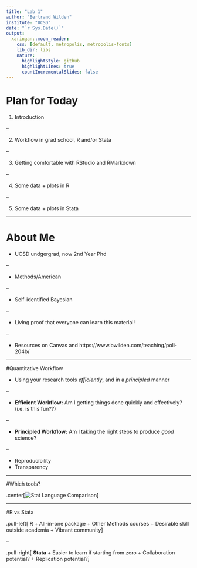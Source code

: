 ```yaml
---
title: "Lab 1"
author: "Bertrand Wilden"
institute: "UCSD"
date: "`r Sys.Date()`"
output:
  xaringan::moon_reader:
    css: [default, metropolis, metropolis-fonts]
    lib_dir: libs
    nature:
      highlightStyle: github
      highlightLines: true
      countIncrementalSlides: false
---
```



<style type="text/css">
.remark-slide-content {
    font-size: 32px;
    padding: 1em 4em 1em 2em;
}
</style>

# Plan for Today


1. Introduction

--

2. Workflow in grad school, R and/or Stata

--

3. Getting comfortable with RStudio and RMarkdown

--

4. Some data + plots in R

--

5. Some data + plots in Stata


---

# About Me


+ UCSD undgergrad, now 2nd Year Phd

--

+ Methods/American

--

+ Self-identified Bayesian

--

+ Living proof that everyone can learn this material!

--

+ Resources on Canvas and https://www.bwilden.com/teaching/poli-204b/


---

#Quantitative Workflow

+ Using your research tools *efficiently*, and in a *principled* manner

--

+ **Efficient Workflow:** Am I getting things done quickly and effectively? (i.e. is this fun??)

--

+ **Principled Workflow:** Am I taking the right steps to produce *good* science? 

--

  + Reproducibility
  + Transparency
  
---

#Which tools?

.center[![Stat Language Comparison](pics/stats-languages.jpeg)]

---

#R vs Stata

.pull-left[
**R**
+ All-in-one package
+ Other Methods courses
+ Desirable skill outside academia
+ Vibrant community
]

--

.pull-right[
**Stata**
+ Easier to learn if starting from zero
+ Collaboration potential?
+ Replication potential?
]

